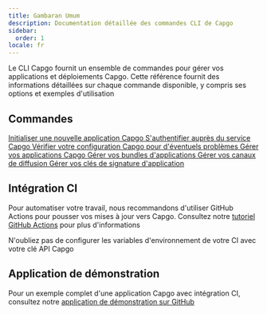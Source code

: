 ```yaml
---
title: Gambaran Umum
description: Documentation détaillée des commandes CLI de Capgo
sidebar:
  order: 1
locale: fr
---
```



Le CLI Capgo fournit un ensemble de commandes pour gérer vos applications et déploiements Capgo. Cette référence fournit des informations détaillées sur chaque commande disponible, y compris ses options et exemples d'utilisation

## Commandes

<CardGrid stagger>
  <a href="/docs/cli/reference/init/">
    <Card title="init" icon="rocket">
      Initialiser une nouvelle application Capgo
    </Card>
  </a>

  <a href="/login/">
    <Card title="login" icon="approve-check">
      S'authentifier auprès du service Capgo
    </Card>
  </a>

  <a href="/docs/cli/reference/doctor/">
    <Card title="doctor" icon="approve-check-circle">
      Vérifier votre configuration Capgo pour d'éventuels problèmes
    </Card>
  </a>

  <a href="/docs/cli/reference/app/">
    <Card title="app" icon="seti:default">
      Gérer vos applications Capgo
    </Card>
  </a>

  <a href="/docs/cli/reference/bundle/">
    <Card title="bundle" icon="seti:html">
      Gérer vos bundles d'applications
    </Card>
  </a>

  <a href="/docs/cli/reference/channel/">
    <Card title="channel" icon="seti:git">
      Gérer vos canaux de diffusion
    </Card>
  </a>

  <a href="/docs/cli/reference/key/">
    <Card title="key" icon="seti:lock">
      Gérer vos clés de signature d'application
    </Card>
  </a>
</CardGrid>

## Intégration CI

Pour automatiser votre travail, nous recommandons d'utiliser GitHub Actions pour pousser vos mises à jour vers Capgo. Consultez notre [tutoriel GitHub Actions](https://capgo.app/blog/automatic-build-and-release-with-github-actions/) pour plus d'informations

N'oubliez pas de configurer les variables d'environnement de votre CI avec votre clé API Capgo

## Application de démonstration

Pour un exemple complet d'une application Capgo avec intégration CI, consultez notre [application de démonstration sur GitHub](https://github.com/Cap-go/demo-app/)
